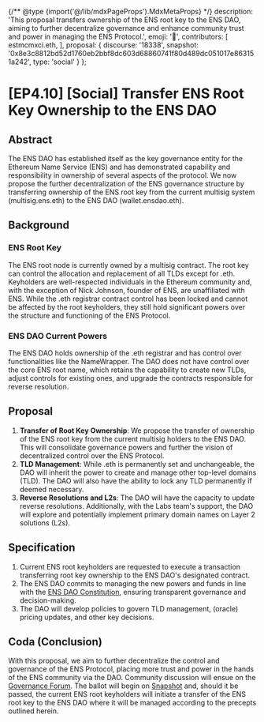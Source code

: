 {/** @type {import('@/lib/mdxPageProps').MdxMetaProps} */}
    description: 'This proposal transfers ownership of the ENS root key to the ENS DAO, aiming to further decentralize governance and enhance community trust and power in managing the ENS Protocol.',
    emoji: '📖',
    contributors: [
        estmcmxci.eth,
    ],
    proposal: {
        discourse: '18338',
        snapshot: '0x8e3c8812bd52d1760eb2bbf8dc603d68860741f80d489dc051017e863151a242',
        type: 'social'
    }
};

# [EP4.10] [Social] Transfer ENS Root Key Ownership to the ENS DAO

## Abstract

The ENS DAO has established itself as the key governance entity for the Ethereum Name Service (ENS) and has demonstrated capability and responsibility in ownership of several aspects of the protocol. We now propose the further decentralization of the ENS governance structure by transferring ownership of the ENS root key from the current multisig system (multisig.ens.eth) to the ENS DAO (wallet.ensdao.eth).

## Background

### ENS Root Key

The ENS root node is currently owned by a multisig contract. The root key can control the allocation and replacement of all TLDs except for .eth. Keyholders are well-respected individuals in the Ethereum community and, with the exception of Nick Johnson, founder of ENS, are unaffiliated with ENS. While the .eth registrar contract control has been locked and cannot be affected by the root keyholders, they still hold significant powers over the structure and functioning of the ENS Protocol.

### ENS DAO Current Powers

The ENS DAO holds ownership of the .eth registrar and has control over functionalities like the NameWrapper. The DAO does not have control over the core ENS root name, which retains the capability to create new TLDs, adjust controls for existing ones, and upgrade the contracts responsible for reverse resolution.

## Proposal

1. **Transfer of Root Key Ownership**: We propose the transfer of ownership of the ENS root key from the current multisig holders to the ENS DAO. This will consolidate governance powers and further the vision of decentralized control over the ENS Protocol.
2. **TLD Management**: While .eth is permanently set and unchangeable, the DAO will inherit the power to create and manage other top-level domains (TLD). The DAO will also have the ability to lock any TLD permanently if deemed necessary.
3. **Reverse Resolutions and L2s**: The DAO will have the capacity to update reverse resolutions. Additionally, with the Labs team's support, the DAO will explore and potentially implement primary domain names on Layer 2 solutions (L2s).

## Specification

1. Current ENS root keyholders are requested to execute a transaction transferring root key ownership to the ENS DAO's designated contract.
2. The ENS DAO commits to managing the new powers and funds in line with the [ENS DAO Constitution](/dao/constitution), ensuring transparent governance and decision-making.
3. The DAO will develop policies to govern TLD management, (oracle) pricing updates, and other key decisions.

## Coda (Conclusion)

With this proposal, we aim to further decentralize the control and governance of the ENS Protocol, placing more trust and power in the hands of the ENS community via the DAO. Community discussion will ensue on the [Governance Forum](https://discuss.ens.domains). The ballot will begin on [Snapshot](https://snapshot.org/#/ens.eth) and, should it be passed, the current ENS root keyholders will initiate a transfer of the ENS root key to the ENS DAO where it will be managed according to the precepts outlined herein.
